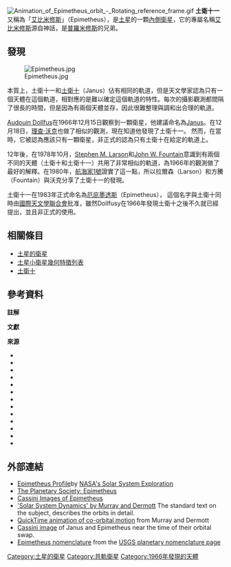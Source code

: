 {{Infobox planet
| name = 土衛十一（Epimetheus）
| image = [[File:PIA09813_Epimetheus_S._polar_region.jpg|260px]]
| caption = ''[[卡西尼-惠更斯號|卡西尼號]]''在2007年12月3日拍攝的影像。
| pronounced = {{IPAc-en|ɛ|p|ɨ|ˈ|m|iː|θ|i|ə|s}} {{respell|ep-i|MEE|thee-əs}}
| adjectives = Epimethean
| discovery = 是
| discoverer = 理查沃克（Richard Walker）
| discovered = 1966年12月18日
| orbit_ref = {{sfn|Spitale Jacobson et al.|2006}}
| epoch = 2003年12月31日 ([[儒略日|JD]] 2453005.5)
| semimajor = {{val|151410|10|u=km}}
| eccentricity = {{val|0.0098}}
| period = {{val|0.694333517|u=d}}
| inclination = {{val|0.351|0.004|u=°}} （對土星的赤道）
| satellite_of = [[土星|土星]]
| physical_characteristics = yes
| dimensions = 129.8 × 114 × 106.2 km {{sfn|Thomas|2010}}
| mean_radius = {{val|58.1|1.8|u=km}} {{sfn|Thomas|2010}}
| volume = ≈ {{val|780000|u=km³}}
| mass = {{val|5.266|0.006|e=17|u=kg}} {{sfn|Thomas|2010}}
| density = {{val|0.640|0.062|u=g/cm³}} {{sfn|Thomas|2010}}
| surface_grav = 0.0064–0.011 [[加速度|m/s²]] {{sfn|Thomas|2010}}
| escape_velocity = ≈ 0.035 km/s
| rotation = [[同步自轉|同步的]]
| axial_tilt = 0
| albedo = {{val|0.73|0.03}} ([[幾何反照率|幾何的]]) {{sfn|Verbiscer French et al.|2007}}
| single_temperature = ≈ 78 [[熱力學溫標|K]]
}}
[[File:Animation_of_Epimetheus_orbit_-_Rotating_reference_frame.gif|thumb]]
'''土衛十一'''又稱為「[[艾比米修斯|艾比米修斯]]」（Epimetheus），是[[土星|土星]]的一顆[[內衛星|內側衛星]]，它的專屬名稱[[艾比米修斯|艾比米修斯]]源自神話，是[[普羅米修斯|普羅米修斯]]的兄弟。

== 發現 ==
[[File:Epimetheus.jpg|thumb]]

本質上，土衛十一和[[土衛十|土衛十]]（Janus）佔有相同的軌道，但是天文學家認為只有一個天體在這個軌道，相對應的是難以確定這個軌道的特性。每次的攝影觀測都間隔了很長的時間，但是因為有兩個天體並存，因此很難整理與調和出合理的軌道{{Citation needed|date = December 2012}}。

[[Audouin_Dollfus|Audouin Dollfus]]在1966年12月15日觀察到一顆衛星，{{sfn|IAUC 1987}}他建議命名為[[土衛十|Janus]]。{{sfn|IAUC 1995}}在12月18日，[[理查·沃克|理查·沃克]]也做了相似的觀測，現在知道他發現了土衛十一。{{sfn|IAUC 1995}}{{sfn|IAUC 1991}} 然而，在當時，它被認為應該只有一顆衛星，非正式的認為只有土衛十在給定的軌道上{{citation needed|date = December 2012}}。

12年後，在1978年10月，[[Stephen_M._Larson|Stephen M. Larson]]和[[John_W._Fountain|John W. Fountain]]意識到有兩個不同的天體（土衛十和土衛十一）共用了非常相似的軌道，為1966年的觀測做了最好的解釋。{{sfn|Fountain|Larson|1978}}在1980年，[[航海家1號|航海家1號]]證實了這一點，{{sfn|Leverington|2003|p=454}}所以拉爾森（Larson）和方騰（Fountain）與沃克分享了土衛十一的發現{{Citation needed|date = December 2012}}。

土衛十一在1983年正式命名為[[厄庇墨透斯|厄庇墨透斯]]（Epimetheus），{{efn|name=mythology}} 這個名字與土衛十同時由[[國際天文學聯合會|國際天文學聯合會]]批准，雖然Dollfusy在1966年發現土衛十之後不久就已經提出，並且非正式的使用{{Citation needed|date = December 2012}}。

== 相關條目 ==
* [[土星的衛星|土星的衛星]]
* [[土星小衛星幾何特徵列表|土星小衛星幾何特徵列表]]
* [[土衛十|土衛十]]
{{clear}}

== 參考資料 ==

'''註解'''

{{notelist|iger=
| notes =

{{efn
| name = mythology
| Transactions of the International Astronomical Union, Vol. XVIIIA, 1982 (confirms Janus, names Epimetheus, Telesto, Calypso) (mentioned in [[#{{sfnRef|IAUC 3872}}]] 1983 September 30)
}}

}}

'''文獻'''

{{Reflist|20em}}

'''來源'''

* {{cite journal|url=http://linkinghub.elsevier.com/retrieve/pii/0019103578900763|pages=92–106|title=Saturn's ring and nearby faint satellites|journal=Icarus|volume=36|issue=1|accessdate=2018-04-02|doi=10.1016/0019-1035(78)90076-3|author=J.W. Fountain, S.M. Larson|archive-date=2020-08-05|archive-url=https://web.archive.org/web/20200805031433/https://linkinghub.elsevier.com/retrieve/pii/0019103578900763|dead-url=no}}
* {{cite journal
  | last = Gingerich
  | first = Owen
  | title = Probable New Satellite of Saturn
  | date = January 3, 1967
  | format = discovery
  | journal = IAU Circular
  | volume = 1987
  | url = http://www.cbat.eps.harvard.edu/iauc/01900/01987.html
  | accessdate = 2011-12-28
  | ref = {{sfnRef|IAUC 1987}}
  | archive-date = 2011-07-25
  | archive-url = https://web.archive.org/web/20110725035108/http://www.cbat.eps.harvard.edu/iauc/01900/01987.html
  | dead-url = no
  }}
* {{cite journal
  | last = Gingerich
  | first = Owen
  | title = Possible New Satellite of Saturn
  | date = January 6, 1967
  | journal = IAU Circular
  | volume = 1991
  | url = http://www.cbat.eps.harvard.edu/iauc/01900/01991.html
  | accessdate = 2011-12-28
  | ref = {{sfnRef|IAUC 1991}}
  | archive-date = 2017-09-29
  | archive-url = https://web.archive.org/web/20170929135859/http://www.cbat.eps.harvard.edu/iauc/01900/01991.html
  | dead-url = no
  }}
* {{cite journal
  | last = Gingerich
  | first = Owen
  | title = Saturn X (Janus)
  | date = February 1, 1967
  | format = naming Janus
  | journal = IAU Circular
  | volume = 1995
  | url = http://www.cbat.eps.harvard.edu/iauc/01900/01995.html
  | accessdate = 2011-12-28
  | ref = {{sfnRef|IAUC 1995}}
  | archive-date = 2011-07-25
  | archive-url = https://web.archive.org/web/20110725035118/http://www.cbat.eps.harvard.edu/iauc/01900/01995.html
  | dead-url = no
  }}
* {{cite web
  | title = PIA08328: Moon-Made Rings
  | date = 2006-10-11
  | work = Photojournal
  | publisher = JPL/NASA
  | url = http://photojournal.jpl.nasa.gov/catalog/PIA08328
  | accessdate = 2011-12-29
  | ref = {{sfnRef|JPL/NASA: Moon-Made Rings}}
  | archive-date = 2009-01-22
  | archive-url = https://web.archive.org/web/20090122023839/http://photojournal.jpl.nasa.gov/catalog/PIA08328
  | dead-url = no
  }}
* {{cite web
  | title = PIA09813: Epimetheus Revealed
  | date = 2008-01-11
  | work = Photojournal
  | publisher = JPL/NASA
  | url = http://photojournal.jpl.nasa.gov/catalog/PIA09813
  | accessdate = 2011-12-29
  | ref = {{sfnRef|JPL/NASA: Epimetheus Revealed}}
  | archive-date = 2020-08-02
  | archive-url = https://web.archive.org/web/20200802005355/https://photojournal.jpl.nasa.gov/catalog/PIA09813
  | dead-url = no
  }}
* {{cite web
  | title = The Dancing Moons
  | date = May 3, 2006
  | work = Cassini Solstice Mission
  | publisher = JPL/NASA
  | url = http://saturn.jpl.nasa.gov/photos/imagedetails/index.cfm?imageID=2103
  | accessdate = 2011-12-29
  | ref = {{sfnRef|JPL/NASA: The Dancing Moons}}
  | archive-url = https://web.archive.org/web/20110610020720/http://saturn.jpl.nasa.gov/photos/imagedetails/index.cfm?imageID=2103
  | archive-date = 2011-06-10
  | dead-url = yes
  }}
* {{cite web
 |title       = NASA Finds Saturn's Moons May Be Creating New Rings
 |date        = October 11, 2006
 |work        = Cassini Solstice Mission
 |publisher   = JPL/NASA
 |url         = http://saturn.jpl.nasa.gov/news/newsreleases/newsrelease20061011-3/
 |accessdate  = 2011-12-29
 |ref         = {{sfnRef|JPL/NASA: Creating New Rings}}
 |deadurl     = yes
 |archiveurl  = https://web.archive.org/web/20120212104504/http://saturn.jpl.nasa.gov/news/newsreleases/newsrelease20061011-3/
 |archivedate = 2012-02-12
}}
* {{cite book
  | last = Leverington
  | first = David
  | year = 2003
  | title = Babylon to Voyager and beyond: a history of planetary astronomy
  | publisher = Cambridge University Press
  | isbn = 0-521-80840-5
  | url = http://books.google.com/?id=6Hpi202ybn8C&pg=PA454
  | ref = harv
  }}
* {{cite journal
  | last = Marsden
  | first = Brian G.
  | title = Satellites of Jupiter and Saturn
  | date = September 30, 1983
  | journal = IAU Circular
  | volume = 3872
  | url = http://www.cbat.eps.harvard.edu/iauc/03800/03872.html
  | accessdate = 2011-12-23
  | ref = {{sfnRef|IAUC 3872}}
  | archive-date = 2011-07-25
  | archive-url = https://web.archive.org/web/20110725035059/http://www.cbat.eps.harvard.edu/iauc/03800/03872.html
  | dead-url = no
  }}
* {{cite journal|title=The Orbits of Saturn's Small Satellites Derived from Combined Historic and Cassini Imaging Observations|journal=The Astronomical Journal|volume=132|issue=2|pages=692|url=http://stacks.iop.org/1538-3881/132/i=2/a=692|date=2006|doi=10.1086/505206|issn=1538-3881|language=en|accessdate=2018-04-02|author=J. N. Spitale, R. A. Jacobson, C. C. Porco, Jr. W. M. Owen}}
* {{cite journal|url=http://linkinghub.elsevier.com/retrieve/pii/S0019103510000448|pages=395–401|title=Sizes, shapes, and derived properties of the saturnian satellites after the Cassini nominal mission|journal=Icarus|volume=208|issue=1|accessdate=2018-04-02|doi=10.1016/j.icarus.2010.01.025|author=P.C. Thomas|archive-date=2020-08-02|archive-url=https://web.archive.org/web/20200802005438/https://linkinghub.elsevier.com/retrieve/pii/S0019103510000448|dead-url=no}}
* {{cite journal|title=Enceladus: Cosmic Graffiti Artist Caught in the Act|journal=Science|date=2007-02-09|doi=10.1126/science.1134681|url=http://science.sciencemag.org/content/315/5813/815|language=en|volume=315|issue=5813|pages=815–815|issn=0036-8075|accessdate=2018-04-02|author=Anne Verbiscer, Richard French, Mark Showalter, Paul Helfenstein|archive-date=2020-12-31|archive-url=https://web.archive.org/web/20201231025925/https://science.sciencemag.org/content/315/5813/815|dead-url=no}}

== 外部連結 ==

{{Commons category-inline|bullet=none}}
* [https://web.archive.org/web/20070610003029/http://solarsystem.nasa.gov/planets/profile.cfm?Object=Sat_Epimetheus Epimetheus Profile]by [http://solarsystem.nasa.gov NASA's Solar System Exploration]{{Wayback|url=http://solarsystem.nasa.gov/planets/profile.cfm?Object=Sat_Epimetheus |date=20070610003029 }}
* [https://web.archive.org/web/20060831083534/http://www.planetary.org/explore/topics/saturn/epimetheus.html The Planetary Society: Epimetheus]
* [http://ciclops.org/search.php?x=20&y=7&search=Epimetheus Cassini Images of Epimetheus] {{Wayback|url=http://ciclops.org/search.php?x=20&y=7&search=Epimetheus |date=20200820235938 }}
* [http://ssdbook.maths.qmw.ac.uk/ 'Solar System Dynamics' by Murray and Dermott]{{Wayback|url=http://ssdbook.maths.qmw.ac.uk/ |date=20140903190527 }} The standard text on the subject, describes the orbits in detail.
* [http://ssdbook.maths.qmw.ac.uk/animations/Coorbital.mov QuickTime animation of co-orbital motion]{{Wayback|url=http://ssdbook.maths.qmw.ac.uk/animations/Coorbital.mov |date=20140903190527 }} from Murray and Dermott
* [https://web.archive.org/web/20061002211034/http://saturn.jpl.nasa.gov/multimedia/images/image-details.cfm?imageID=2103 Cassini image] of Janus and Epimetheus near the time of their orbital swap.
* [http://planetarynames.wr.usgs.gov/Page/EPIMETHEUS/target Epimetheus nomenclature] {{Wayback|url=http://planetarynames.wr.usgs.gov/Page/EPIMETHEUS/target |date=20200527160905 }} from the [http://planetarynames.wr.usgs.gov USGS planetary nomenclature page]{{WebCite|url=https://www.webcitation.org/66mXDr4G9?url=http://planetarynames.wr.usgs.gov/ |date=20120408231929 |dateformat=iso }}

{{土星的衛星}}

{{DEFAULTSORT:Epimetheus (Moon)}}
[[Category:土星的衛星|Category:土星的衛星]]
[[Category:共軌衛星|Category:共軌衛星]]
[[Category:1966年發現的天體|Category:1966年發現的天體]]